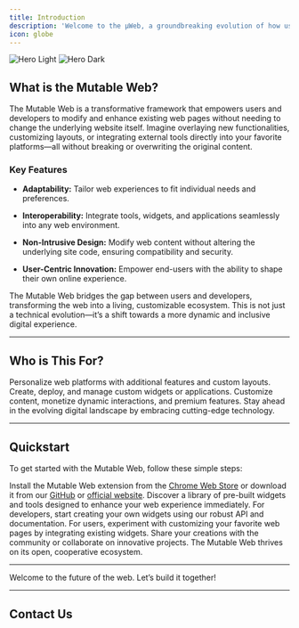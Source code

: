 ```yaml
---
title: Introduction
description: 'Welcome to the μWeb, a groundbreaking evolution of how users, developers, and businesses interact with the internet. Traditional web experiences are static and rigid, offering limited opportunities for customization and adaptability. The Mutable Web changes all of that by enabling seamless, dynamic interaction with web content, creating a more personalized, powerful, and efficient online experience.'
icon: globe
---
```


<img alt="Hero Light" class="block dark:hidden" src="/images/hero-light.svg" />

<img alt="Hero Dark" class="hidden dark:block" src="/images/hero-dark.svg" />

## What is the Mutable Web?

The Mutable Web is a transformative framework that empowers users and developers to modify and enhance existing web pages without needing to change the underlying website itself. Imagine overlaying new functionalities, customizing layouts, or integrating external tools directly into your favorite platforms—all without breaking or overwriting the original content.

### **Key Features**

* **Adaptability:** Tailor web experiences to fit individual needs and preferences.

* **Interoperability:** Integrate tools, widgets, and applications seamlessly into any web environment.

* **Non-Intrusive Design:** Modify web content without altering the underlying site code, ensuring compatibility and security.

* **User-Centric Innovation:** Empower end-users with the ability to shape their own online experience.

<Callout type="info" title="Why It Matters">
  The Mutable Web bridges the gap between users and developers, transforming the web into a living, customizable ecosystem. This is not just a technical evolution—it’s a shift towards a more dynamic and inclusive digital experience.
</Callout>

***

## Who is This For?

<CardGroup cols={2}>
  <Card title="Users" icon="user" href="https://mintlify.com/docs/quickstart">
    Personalize web platforms with additional features and custom layouts.
  </Card>

  <Card title="Developers" icon="code" href="https://mintlify.com/docs/development">
    Create, deploy, and manage custom widgets or applications.
  </Card>

  <Card title="Businesses" icon="building" href="https://mintlify.com/docs/development">
    Customize content, monetize dynamic interactions, and premium features.
  </Card>

  <Card title="Investors" icon="suitcase" href="https://mintlify.com/docs/development">
    Stay ahead in the evolving digital landscape by embracing cutting-edge technology.
  </Card>
</CardGroup>

***

## Quickstart

To get started with the Mutable Web, follow these simple steps:

<Steps>
  <Step title="Install the Extension">
    Install the Mutable Web extension from the <a href="https://chromewebstore.google.com/detail/mutable-web/cnahdmdbhkphpbpbjjbfdnmbphbenglc" target="_blank">Chrome Web Store</a> or download it from our <a href="https://github.com/dapplets/mutable-web-monorepo/releases">GitHub</a> or <a href="https://dapplets.org/">official website</a>.
  </Step>

  <Step title="Explore Pre-Built Features">
    Discover a library of pre-built widgets and tools designed to enhance your web experience immediately.
  </Step>

  <Step title="Build or Customize">
    For developers, start creating your own widgets using our robust API and documentation. For users, experiment with customizing your favorite web pages by integrating existing widgets.
  </Step>

  <Step title="Share and Collaborate">
    Share your creations with the community or collaborate on innovative projects. The Mutable Web thrives on its open, cooperative ecosystem.
  </Step>
</Steps>

***

<Callout type="success" title="Join the Future">
  Welcome to the future of the web. Let’s build it together!
</Callout>

***

## Contact Us

<CardGroup cols={3}>
  <Card title="@dapplets" icon="github" href="https://github.com/dapplets" />

  <Card title="@dapplets_org" icon="x-twitter" href="https://twitter.com/dapplets_org" />

  <Card title="@dapplets" icon="telegram" href="https://t.me/dapplets" />
</CardGroup>